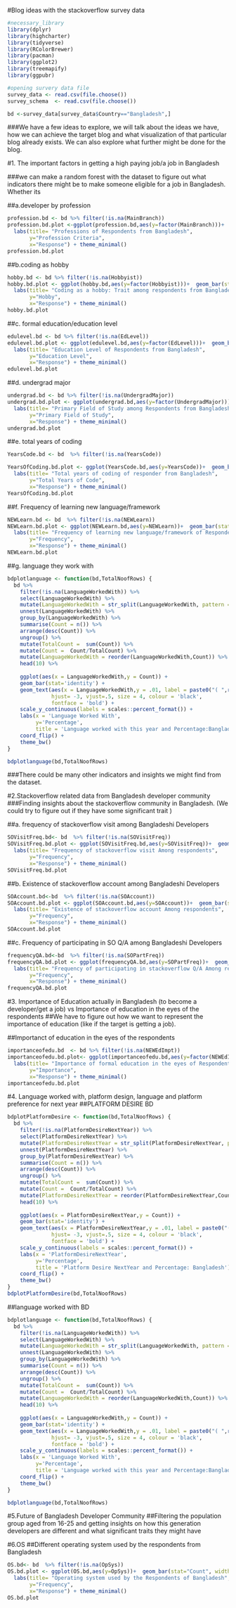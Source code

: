 #Blog ideas with the stackoverflow survey data
```{r}
#necessary_library
library(dplyr)
library(highcharter)
library(tidyverse)
library(RColorBrewer)
library(pacman)
library(ggplot2)
library(treemapify)
library(ggpubr)

#opening survery data file 
survey_data <- read.csv(file.choose())
survey_schema  <- read.csv(file.choose())

bd <-survey_data[survey_data$Country=="Bangladesh",]
```


###We have a few ideas to explore, we will talk about the ideas we have, how we can achieve the target blog and what visualization of that particular blog already exists. We can also explore what further might be done for the blog.

#1. The important factors in getting a high paying job/a job in Bangladesh

###we can make a random forest with the dataset to figure out what indicators there might be to make someone eligible for a job in Bangladesh. Whether its 


##a.developer by profession  
```{r}
profession.bd <- bd %>% filter(!is.na(MainBranch))
profession.bd.plot <-ggplot(profession.bd,aes(y=factor(MainBranch)))+  geom_bar(stat="count", width=0.7, fill="LightGreen")+
  labs(title= "Professions of Respondents from Bangladesh",
       y="Profession Criteria",
       x="Response") + theme_minimal()
profession.bd.plot 

```


##b.coding as hobby
```{r}
hobby.bd <- bd %>% filter(!is.na(Hobbyist))
hobby.bd.plot <- ggplot(hobby.bd,aes(y=factor(Hobbyist)))+  geom_bar(stat="count", width=0.7, fill="LightGreen")+
  labs(title= "Coding as a hobby: Trait among respondents from Bangladesh",
       y="Hobby",
       x="Response") + theme_minimal()
hobby.bd.plot
```

##c. formal education/education level
```{r}
edulevel.bd <- bd %>% filter(!is.na(EdLevel))
edulevel.bd.plot <- ggplot(edulevel.bd,aes(y=factor(EdLevel)))+  geom_bar(stat="count", width=0.7, fill="LightGreen")+
  labs(title= "Education Level of Respondents from Bangladesh",
       y="Education Level",
       x="Response") + theme_minimal()
edulevel.bd.plot

```

##d. undergrad major
```{r}
undergrad.bd <- bd %>% filter(!is.na(UndergradMajor))
undergrad.bd.plot <- ggplot(undergrad.bd,aes(y=factor(UndergradMajor)))+  geom_bar(stat="count", width=0.7, fill="LightGreen")+
  labs(title= "Primary Field of Study among Respondents from Bangladesh",
       y="Primary Field of Study",
       x="Response") + theme_minimal()
undergrad.bd.plot 
```

##e. total years of coding 
```{r}
YearsCode.bd <- bd  %>% filter(!is.na(YearsCode)) 

YearsOfCoding.bd.plot <- ggplot(YearsCode.bd,aes(y=YearsCode))+  geom_bar(stat="Count", width=.5, fill="LightGreen")+
  labs(title= "Total years of coding of responder from Bangladesh",
       y="Total Years of Code",
       x="Response") + theme_minimal()
YearsOfCoding.bd.plot
```

##f. Frequency of learning new language/framework 
```{r}
NEWLearn.bd <- bd  %>% filter(!is.na(NEWLearn))
NEWLearn.bd.plot <- ggplot(NEWLearn.bd,aes(y=NEWLearn))+  geom_bar(stat="Count", width=.5, fill="LightGreen")+
  labs(title= "Frequency of learning new language/framework of Respondents of Bangladesh",
       y="Frequency",
       x="Response") + theme_minimal()
NEWLearn.bd.plot
```


##g. language they work with

```{r}
bdplotlanguage <- function(bd,TotalNoofRows) {
  bd %>%
    filter(!is.na(LanguageWorkedWith)) %>%
    select(LanguageWorkedWith) %>%
    mutate(LanguageWorkedWith = str_split(LanguageWorkedWith, pattern = ";")) %>%
    unnest(LanguageWorkedWith) %>%
    group_by(LanguageWorkedWith) %>%
    summarise(Count = n()) %>%
    arrange(desc(Count)) %>%
    ungroup() %>%
    mutate(TotalCount =  sum(Count)) %>%
    mutate(Count =  Count/TotalCount) %>%
    mutate(LanguageWorkedWith = reorder(LanguageWorkedWith,Count)) %>%
    head(10) %>%
    
    ggplot(aes(x = LanguageWorkedWith,y = Count)) +
    geom_bar(stat='identity') +
    geom_text(aes(x = LanguageWorkedWith,y = .01, label = paste0("( ",round(Count*100,2)," %)",sep="")),
              hjust= -3, vjust=.5, size = 4, colour = 'black',
              fontface = 'bold') +
    scale_y_continuous(labels = scales::percent_format()) +
    labs(x = 'Language Worked With', 
         y='Percentage', 
         title = 'Language worked with this year and Percentage:Bangladesh') +
    coord_flip() +
    theme_bw()
}

bdplotlanguage(bd,TotalNoofRows)


```

###There could be many other indicators and insights we might find from the dataset.


#2.Stackoverflow related data from Bangladesh developer community
###Finding insights about the stackoverflow community in Bangladesh. (We could try to figure out if they have some significant trait )

##a. frequency of stackoverflow visit among Bangladeshi Developers
```{r}
SOVisitFreq.bd<- bd  %>% filter(!is.na(SOVisitFreq))
SOVisitFreq.bd.plot <- ggplot(SOVisitFreq.bd,aes(y=SOVisitFreq))+  geom_bar(stat="Count", width=.5, fill="LightGreen")+
  labs(title= "Frequency of stackoverflow visit Among respondents",
       y="Frequency",
       x="Response") + theme_minimal()
SOVisitFreq.bd.plot
```

##b. Existence of stackoverflow account among Bangladeshi Developers
```{r}
SOAccount.bd<-bd  %>% filter(!is.na(SOAccount))
SOAccount.bd.plot <- ggplot(SOAccount.bd,aes(y=SOAccount))+  geom_bar(stat="Count", width=.5, fill="LightGreen")+
  labs(title= "Existence of stackoverflow account Among respondents",
       y="Frequency",
       x="Response") + theme_minimal()
SOAccount.bd.plot
```

##c. Frequency of participating in SO Q/A among Bangladeshi Developers
```{r}
frequencyQA.bd<-bd  %>% filter(!is.na(SOPartFreq))
frequencyQA.bd.plot <- ggplot(frequencyQA.bd,aes(y=SOPartFreq))+  geom_bar(stat="Count", width=.5, fill="LightGreen")+
  labs(title= "Frequency of participating in stackoverflow Q/A Among respondents",
       y="Frequency",
       x="Response") + theme_minimal()
frequencyQA.bd.plot
```

#3. Importance of Education actually in Bangladesh (to become a developer/get a job) vs Importance of education in the eyes of the respondents
##We have to figure out how we want to represent the importance of education (like if the target is getting a job).

##Importanct of education in the eyes of the respondents
```{r}
importanceofedu.bd  <- bd %>% filter(!is.na(NEWEdImpt))
importanceofedu.bd.plot<- ggplot(importanceofedu.bd,aes(y=factor(NEWEdImpt)))+  geom_bar(stat="count", width=0.7, fill="LightGreen")+
  labs(title= "Importance of formal education in the eyes of Respondentss from Bangladesh",
       y="Importance",
       x="Response") + theme_minimal()
importanceofedu.bd.plot
```

#4. Language worked with, platform design, language and platform preference for next year
##PLATFORM DESIRE BD
```{r}
bdplotPlatformDesire <- function(bd,TotalNoofRows) {
  bd %>%
    filter(!is.na(PlatformDesireNextYear)) %>%
    select(PlatformDesireNextYear) %>%
    mutate(PlatformDesireNextYear = str_split(PlatformDesireNextYear, pattern = ";")) %>%
    unnest(PlatformDesireNextYear) %>%
    group_by(PlatformDesireNextYear) %>%
    summarise(Count = n()) %>%
    arrange(desc(Count)) %>%
    ungroup() %>%
    mutate(TotalCount =  sum(Count)) %>%
    mutate(Count =  Count/TotalCount) %>%
    mutate(PlatformDesireNextYear = reorder(PlatformDesireNextYear,Count)) %>%
    head(10) %>%
    
    ggplot(aes(x = PlatformDesireNextYear,y = Count)) +
    geom_bar(stat='identity') +
    geom_text(aes(x = PlatformDesireNextYear,y = .01, label = paste0("( ",round(Count*100,2)," %)",sep="")),
              hjust= -3, vjust=.5, size = 4, colour = 'black',
              fontface = 'bold') +
    scale_y_continuous(labels = scales::percent_format()) +
    labs(x = 'PlatformDesireNextYear', 
         y='Percentage', 
         title = 'Platform Desire NextYear and Percentage: Bangladesh') +
    coord_flip() +
    theme_bw()
}
bdplotPlatformDesire(bd,TotalNoofRows)

```

##language worked with BD

```{r}
bdplotlanguage <- function(bd,TotalNoofRows) {
  bd %>%
    filter(!is.na(LanguageWorkedWith)) %>%
    select(LanguageWorkedWith) %>%
    mutate(LanguageWorkedWith = str_split(LanguageWorkedWith, pattern = ";")) %>%
    unnest(LanguageWorkedWith) %>%
    group_by(LanguageWorkedWith) %>%
    summarise(Count = n()) %>%
    arrange(desc(Count)) %>%
    ungroup() %>%
    mutate(TotalCount =  sum(Count)) %>%
    mutate(Count =  Count/TotalCount) %>%
    mutate(LanguageWorkedWith = reorder(LanguageWorkedWith,Count)) %>%
    head(10) %>%
    
    ggplot(aes(x = LanguageWorkedWith,y = Count)) +
    geom_bar(stat='identity') +
    geom_text(aes(x = LanguageWorkedWith,y = .01, label = paste0("( ",round(Count*100,2)," %)",sep="")),
              hjust= -3, vjust=.5, size = 4, colour = 'black',
              fontface = 'bold') +
    scale_y_continuous(labels = scales::percent_format()) +
    labs(x = 'Language Worked With', 
         y='Percentage', 
         title = 'Language worked with this year and Percentage:Bangladesh') +
    coord_flip() +
    theme_bw()
}

bdplotlanguage(bd,TotalNoofRows)


```


#5.Future of Bangladesh Developer Community 
##Filtering the population group aged from 16-25 and getting insights on how this generation developers are different and what significant traits they might have


#6.OS
##Different operating system used by the respondents from Bangladesh
```{r}
OS.bd<- bd  %>% filter(!is.na(OpSys))
OS.bd.plot <- ggplot(OS.bd,aes(y=OpSys))+  geom_bar(stat="Count", width=.5, fill="LightGreen")+
  labs(title= "Operating system used by the Respondents of Bangladesh",
       y="Frequency",
       x="Response") + theme_minimal()
OS.bd.plot
```

